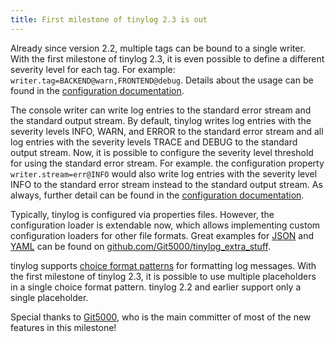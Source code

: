 ```yaml
---
title: First milestone of tinylog 2.3 is out
---
```


Already since version 2.2, multiple tags can be bound to a single writer. With the first milestone of tinylog 2.3, it is even possible to define a different severity level for each tag. For example: `writer.tag=BACKEND@warn,FRONTEND@debug`. Details about the usage can be found in the [configuration documentation](/v2/configuration/#tags).

The console writer can write log entries to the standard error stream and the standard output stream. By default, tinylog writes log entries with the severity levels INFO, WARN, and ERROR to the standard error stream and all log entries with the severity levels TRACE and DEBUG to the standard output stream. Now, it is possible to configure the severity level threshold for using the standard error stream. For example. the configuration property `writer.stream=err@INFO` would also write log entries with the severity level INFO to the standard error stream instead to the standard output stream. As always, further detail can be found in the [configuration documentation](/v2/configuration/#console-writer).

Typically, tinylog is configured via properties files. However, the configuration loader is extendable now, which allows implementing custom configuration loaders for other file formats. Great examples for [JSON](https://github.com/Git5000/tinylog_extra_stuff/blob/main/tinylog-extra/src/main/java/org/tinylog/extra/configuration/JsonConfigurationLoader.java) and [YAML](https://github.com/Git5000/tinylog_extra_stuff/blob/main/tinylog-extra/src/main/java/org/tinylog/extra/configuration/YamlConfigurationLoader.java) can be found on [github.com/Git5000/tinylog\_extra\_stuff](https://github.com/Git5000/tinylog_extra_stuff).

tinylog supports [choice format patterns](/v2/logging/#text-with-arguments) for formatting log messages. With the first milestone of tinylog 2.3, it is possible to use multiple placeholders in a single choice format pattern. tinylog 2.2 and earlier support only a single placeholder.

Special thanks to [Git5000](https://github.com/Git5000), who is the main committer of most of the new features in this milestone!
